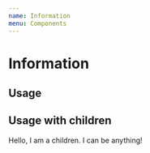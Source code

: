 ```yaml
---
name: Information
menu: Components
---
```



# Information

## Usage

<Playground>
  <Information
    backgroundColor="#f8f3ff"
    color="primary"
    heading="An awesome title"
    text="Text nformation"
  />
  <Information
    color="warning"
    icon="alert"
    heading="An awesome title"
    text="Text information"
  />
  <Information
    backgroundColor="warning"
    color="white"
    icon="alert"
    heading="An awesome title"
    text="Text information"
  />
  <Information
    color="info"
    icon="alert"
    heading="An awesome title"
    text="Text information"
  />
</Playground>

## Usage with children

<Playground>
  <Information icon="alert" backgroundColor="#f8f3ff" color="primary">
    <Box color="primary">Hello, I am a children. I can be anything!</Box>
  </Information>
</Playground>
